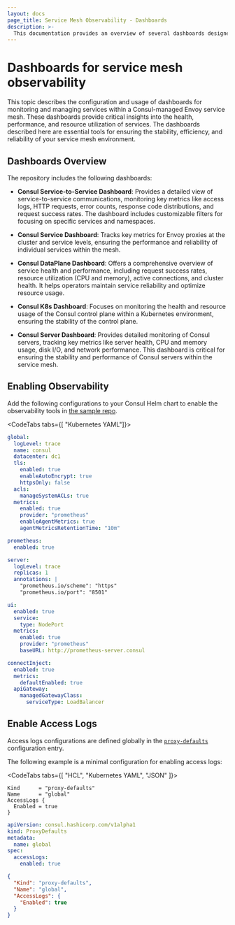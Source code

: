 ```yaml
---
layout: docs
page_title: Service Mesh Observability - Dashboards
description: >-
  This documentation provides an overview of several dashboards designed for monitoring and managing services within a Consul-managed Envoy service mesh. Learn how to enable access logs and configure key performance and operational metrics to ensure the reliability and performance of services in the service mesh.
---
```


# Dashboards for service mesh observability

This topic describes the configuration and usage of dashboards for monitoring and managing services within a Consul-managed Envoy service mesh. These dashboards provide critical insights into the health, performance, and resource utilization of services. The dashboards described here are essential tools for ensuring the stability, efficiency, and reliability of your service mesh environment.

## Dashboards Overview

The repository includes the following dashboards:

  - **Consul Service-to-Service Dashboard**: Provides a detailed view of service-to-service communications, monitoring key metrics like access logs, HTTP requests, error counts, response code distributions, and request success rates. The dashboard includes customizable filters for focusing on specific services and namespaces.
  
  - **Consul Service Dashboard**: Tracks key metrics for Envoy proxies at the cluster and service levels, ensuring the performance and reliability of individual services within the mesh.

  - **Consul DataPlane Dashboard**: Offers a comprehensive overview of service health and performance, including request success rates, resource utilization (CPU and memory), active connections, and cluster health. It helps operators maintain service reliability and optimize resource usage.
    
  - **Consul K8s Dashboard**: Focuses on monitoring the health and resource usage of the Consul control plane within a Kubernetes environment, ensuring the stability of the control plane.

  - **Consul Server Dashboard**: Provides detailed monitoring of Consul servers, tracking key metrics like server health, CPU and memory usage, disk I/O, and network performance. This dashboard is critical for ensuring the stability and performance of Consul servers within the service mesh.

## Enabling Observability

Add the following configurations to your Consul Helm chart to enable the observability tools in [the sample repo](https://github.com/YasminLorinKaygalak/GrafanaDemo/tree/main).

<CodeTabs tabs={[ "Kubernetes YAML"]}>

```yaml
global:
  logLevel: trace
  name: consul
  datacenter: dc1
  tls:
    enabled: true
    enableAutoEncrypt: true
    httpsOnly: false
  acls:
    manageSystemACLs: true
  metrics:
    enabled: true
    provider: "prometheus"
    enableAgentMetrics: true
    agentMetricsRetentionTime: "10m"

prometheus:
  enabled: true

server:
  logLevel: trace
  replicas: 1
  annotations: |
    "prometheus.io/scheme": "https"
    "prometheus.io/port": "8501"

ui:
  enabled: true
  service:
    type: NodePort
  metrics:
    enabled: true
    provider: "prometheus"
    baseURL: http://prometheus-server.consul

connectInject:
  enabled: true
  metrics:
    defaultEnabled: true
  apiGateway:
    managedGatewayClass:
      serviceType: LoadBalancer
```

</CodeTabs>

## Enable Access Logs

Access logs configurations are defined globally in the [`proxy-defaults`](/consul/docs/connect/config-entries/proxy-defaults#accesslogs) configuration entry. 

The following example is a minimal configuration for enabling access logs:

<CodeTabs tabs={[ "HCL", "Kubernetes YAML", "JSON" ]}>

```hcl
Kind      = "proxy-defaults"
Name      = "global"
AccessLogs {
  Enabled = true
}
```

```yaml
apiVersion: consul.hashicorp.com/v1alpha1
kind: ProxyDefaults
metadata:
  name: global
spec:
  accessLogs:
    enabled: true
```

```json
{
  "Kind": "proxy-defaults",
  "Name": "global",
  "AccessLogs": {
    "Enabled": true
  }
}
```

</CodeTabs>